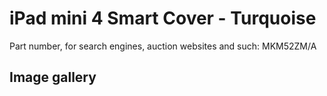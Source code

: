 
# iPad mini 4 Smart Cover - Turquoise

Part number, for search engines, auction websites and such: MKM52ZM/A

## Image gallery

<div style={{ width: '100%', maxWidth: '768px' }}>
<GalleryComponent
    images={[
      {
        original: "/everysource/MKM52.webp",
        thumbnail: "/everypreview/MKM52.webp",
      },
      {
        original: "/everysource/MKM52_AV1_GOLD.webp",
        thumbnail: "/everypreview/MKM52_AV1_GOLD.webp",
      },
      {
        original: "/everysource/MKM52_AV1_SILVER.webp",
        thumbnail: "/everypreview/MKM52_AV1_SILVER.webp",
      },
      {
        original: "/everysource/MKM52_AV1_SPACE_GRAY.webp",
        thumbnail: "/everypreview/MKM52_AV1_SPACE_GRAY.webp",
      },
      {
        original: "/everysource/MKM52_AV2.webp",
        thumbnail: "/everypreview/MKM52_AV2.webp",
      },
      {
        original: "/everysource/MKM52_AV3.webp",
        thumbnail: "/everypreview/MKM52_AV3.webp",
      }
    ]}
  />
</div>